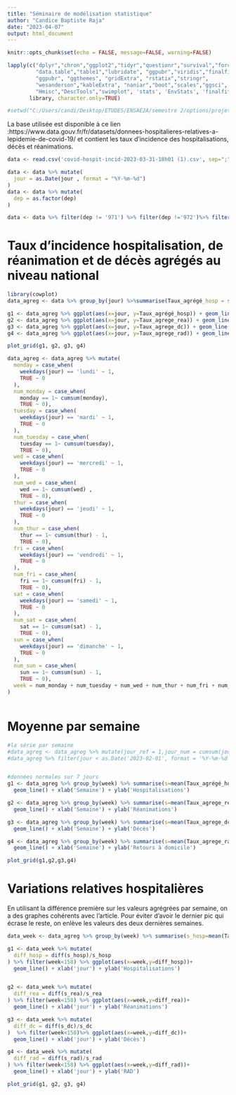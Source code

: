 ```yaml
---
title: "Séminaire de modélisation statistique"
author: "Candice Baptiste Raja"
date: "2023-04-07"
output: html_document
---
```


```r
knitr::opts_chunk$set(echo = FALSE, message=FALSE, warning=FALSE)
```


```r
lapply(c("dplyr","chron","ggplot2","tidyr","questionr","survival","forcats","tidyselect",
         "data.table","table1","lubridate", "ggpubr","viridis","finalfit","survminer",
         "ggpubr", "ggthemes", "gridExtra", "rstatix","stringr",
         "wesanderson","kableExtra", "naniar","boot","scales","ggsci", "stringr",
         "Hmisc","DescTools","swimplot", 'stats', 'EnvStats', 'finalfit'), 
       library, character.only=TRUE)

#setwd("C:/Users/candi/Desktop/ETUDES/ENSAE2A/semestre 2/options/projet stat")

```

La base utilisée est disponible à ce lien :https://www.data.gouv.fr/fr/datasets/donnees-hospitalieres-relatives-a-lepidemie-de-covid-19/
et contient les taux d'incidence des hospitalisations, décès et réanimations. 


```r
data <- read.csv('covid-hospit-incid-2023-03-31-18h01 (1).csv', sep=";")

data <- data %>% mutate(
  jour = as.Date(jour , format = "%Y-%m-%d")
)
data <- data %>% mutate(
  dep = as.factor(dep)
)

data <- data %>% filter(dep != '971') %>% filter(dep !='972')%>% filter(dep !='973')%>% filter(dep !='974')%>% filter(dep !='976')%>% filter(dep !='978') #pour supprimer les domtom

```

# Taux d'incidence hospitalisation, de réanimation et de décès agrégés au niveau national
```r
library(cowplot)
data_agreg <- data %>% group_by(jour) %>%summarise(Taux_agrégé_hosp = sum(incid_hosp), Taux_agrege_rea = sum(incid_rea), Taux_agrege_dc = sum(incid_dc), Taux_agrege_rad = sum(incid_rad))

g1 <- data_agreg %>% ggplot(aes(x=jour, y=Taux_agrégé_hosp)) + geom_line() + xlab('Date') + ylab("Hospitalisations")
g2 <- data_agreg %>% ggplot(aes(x=jour, y=Taux_agrege_rea)) + geom_line() + xlab('Date') + ylab("Réanimations")
g3 <- data_agreg %>% ggplot(aes(x=jour, y=Taux_agrege_dc)) + geom_line() + xlab('Date') + ylab("Décès")
g4 <- data_agreg %>% ggplot(aes(x=jour, y=Taux_agrege_rad)) + geom_line()+ xlab('Date') + ylab("Retours à domicile")

plot_grid(g1, g2, g3, g4)
```

```r
data_agreg <- data_agreg %>% mutate(
  monday = case_when(
    weekdays(jour) == 'lundi' ~ 1,
    TRUE ~ 0
  ),
  num_monday = case_when(
    monday == 1~ cumsum(monday),
    TRUE ~ 0),
  tuesday = case_when(
    weekdays(jour) == 'mardi' ~ 1,
    TRUE ~ 0
  ),
  num_tuesday = case_when(
    tuesday == 1~ cumsum(tuesday),
    TRUE ~ 0),
  wed = case_when(
    weekdays(jour) == 'mercredi' ~ 1,
    TRUE ~ 0
  ),
  num_wed = case_when(
    wed == 1~ cumsum(wed) ,
    TRUE ~ 0),
  thur = case_when(
    weekdays(jour) == 'jeudi' ~ 1,
    TRUE ~ 0
  ),
  num_thur = case_when(
    thur == 1~ cumsum(thur) - 1,
    TRUE ~ 0),
  fri = case_when(
    weekdays(jour) == 'vendredi' ~ 1,
    TRUE ~ 0
  ),
  num_fri = case_when(
    fri == 1~ cumsum(fri) - 1,
    TRUE ~ 0),
  sat = case_when(
    weekdays(jour) == 'samedi' ~ 1,
    TRUE ~ 0
  ),
  num_sat = case_when(
    sat == 1~ cumsum(sat) - 1,
    TRUE ~ 0),
  sun = case_when(
    weekdays(jour) == 'dimanche' ~ 1,
    TRUE ~ 0
  ),
  num_sun = case_when(
    sun == 1~ cumsum(sun) - 1,
    TRUE ~ 0),
  week = num_monday + num_tuesday + num_wed + num_thur + num_fri + num_sat + num_sun
)



``` 

# Moyenne par semaine

```r
#la série par semaine
#data_agreg <- data_agreg %>% mutate(jour_ref = 1,jour_num = cumsum(jour_ref))
#data_agreg %>% filter(jour < as.Date('2023-02-01', format = '%Y-%m-%d'))%>% group_by(year(jour), month(jour),week) %>% summarise(s = sum(diff_log_agreg), j = jour_num)%>%ggplot(aes(x=j,y=s)) +geom_line()+ geom_smooth(method = lm, formula = y ~ poly(x, 10))


#données normales sur 7 jours 
g1 <- data_agreg %>% group_by(week) %>% summarise(s=mean(Taux_agrégé_hosp))%>%ggplot(aes(x=week,y=s))+
  geom_line() + xlab('Semaine') + ylab('Hospitalisations')

g2 <- data_agreg %>% group_by(week) %>% summarise(s=mean(Taux_agrege_rea))%>%ggplot(aes(x=week,y=s))+
  geom_line() + xlab('Semaine') + ylab('Réanimations')

g3 <- data_agreg %>% group_by(week) %>% summarise(s=mean(Taux_agrege_dc))%>%ggplot(aes(x=week,y=s))+
  geom_line() + xlab('Semaine') + ylab('Décès')

g4 <- data_agreg %>% group_by(week) %>% summarise(s=mean(Taux_agrege_rad))%>%ggplot(aes(x=week,y=s))+
  geom_line() + xlab('Semaine') + ylab('Retours à domicile')

plot_grid(g1,g2,g3,g4)


``` 


# Variations relatives hospitalières
En utilisant la différence première sur les valeurs agrégrées par semaine, on a des graphes cohérents avec l'article. 
Pour éviter d'avoir le dernier pic qui écrase le reste, on enlève les valeurs des deux dernières semaines.
```r
data_week <- data_agreg %>% group_by(week) %>% summarise(s_hosp=mean(Taux_agrégé_hosp), s_rea = mean(Taux_agrege_rea), s_dc = mean(Taux_agrege_dc), s_rad = sum(Taux_agrege_rad))

g1 <- data_week %>% mutate(
  diff_hosp = diff(s_hosp)/s_hosp
) %>% filter(week<158) %>% ggplot(aes(x=week,y=diff_hosp))+
  geom_line() + xlab('jour') + ylab('Hospitalisations')


g2 <- data_week %>% mutate(
  diff_rea = diff(s_rea)/s_rea
) %>% filter(week<158) %>% ggplot(aes(x=week,y=diff_rea))+
  geom_line() + xlab('jour') + ylab('Réanimations')

g3 <- data_week %>% mutate(
  diff_dc = diff(s_dc)/s_dc
)  %>% filter(week<158)%>% ggplot(aes(x=week,y=diff_dc))+
  geom_line() + xlab('jour') + ylab('Décès')

g4 <- data_week %>% mutate(
  diff_rad = diff(s_rad)/s_rad
) %>% filter(week<158) %>% ggplot(aes(x=week,y=diff_rad))+
  geom_line() + xlab('jour') + ylab('RAD')

plot_grid(g1, g2, g3, g4)
```


